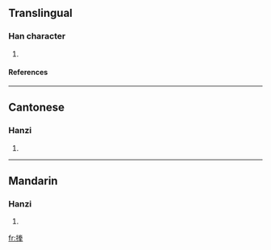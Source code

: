 ==Translingual==
===Han character===
{{Han char|rn=64|rad=手|as=10|sn=13|four=|canj=手火手手 (QFQQ)}}
# {{defn|Han|sort=手10}}
====References====
{{Han ref|kx=0449.030|dkj=12544|hdz=31933.030|uh=643C|ud=25660}}

----
==Cantonese==
===Hanzi===
{{yue-hanzi|jyut=}}
# {{defn|Cantonese}}

----
==Mandarin==
===Hanzi===
{{cmn-hanzi|pin=[[quán]] (quan2)|wg=ch'üan<sup>2</sup>}}
# {{defn|Mandarin}}

[[fr:搼]]